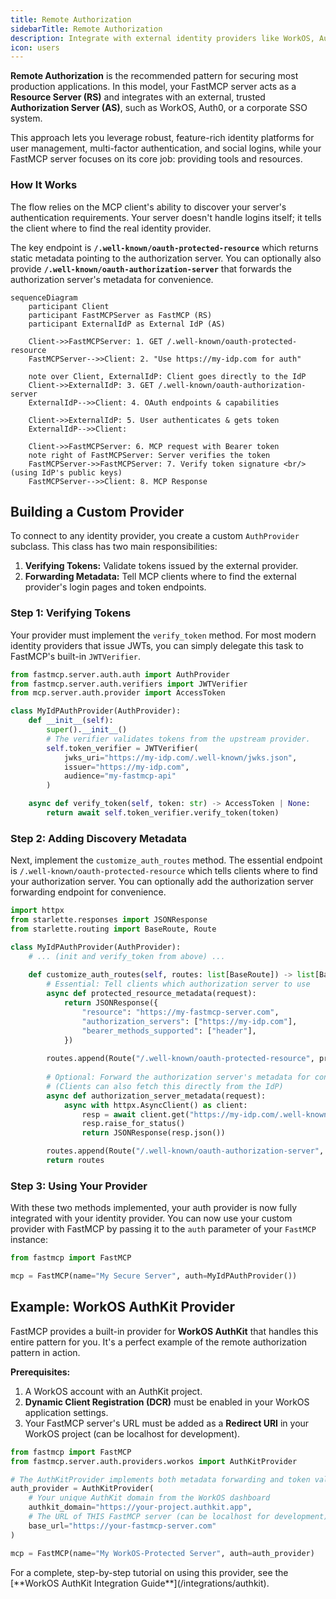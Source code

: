 ```yaml
---
title: Remote Authorization
sidebarTitle: Remote Authorization
description: Integrate with external identity providers like WorkOS, Auth0, or Okta by trusting them to handle user authentication.
icon: users
---
```



<VersionBadge version="2.11.0" />

**Remote Authorization** is the recommended pattern for securing most production applications. In this model, your FastMCP server acts as a **Resource Server (RS)** and integrates with an external, trusted **Authorization Server (AS)**, such as WorkOS, Auth0, or a corporate SSO system.

This approach lets you leverage robust, feature-rich identity platforms for user management, multi-factor authentication, and social logins, while your FastMCP server focuses on its core job: providing tools and resources.

### How It Works

The flow relies on the MCP client's ability to discover your server's authentication requirements. Your server doesn't handle logins itself; it tells the client where to find the real identity provider.

The key endpoint is **`/.well-known/oauth-protected-resource`** which returns static metadata pointing to the authorization server. You can optionally also provide **`/.well-known/oauth-authorization-server`** that forwards the authorization server's metadata for convenience.

```mermaid
sequenceDiagram
    participant Client
    participant FastMCPServer as FastMCP (RS)
    participant ExternalIdP as External IdP (AS)

    Client->>FastMCPServer: 1. GET /.well-known/oauth-protected-resource
    FastMCPServer-->>Client: 2. "Use https://my-idp.com for auth"
    
    note over Client, ExternalIdP: Client goes directly to the IdP
    Client->>ExternalIdP: 3. GET /.well-known/oauth-authorization-server
    ExternalIdP-->>Client: 4. OAuth endpoints & capabilities
    
    Client->>ExternalIdP: 5. User authenticates & gets token
    ExternalIdP-->>Client: 
    
    Client->>FastMCPServer: 6. MCP request with Bearer token
    note right of FastMCPServer: Server verifies the token
    FastMCPServer->>FastMCPServer: 7. Verify token signature <br/> (using IdP's public keys)
    FastMCPServer-->>Client: 8. MCP Response
```

## Building a Custom Provider

To connect to any identity provider, you create a custom `AuthProvider` subclass. This class has two main responsibilities:

1.  **Verifying Tokens:** Validate tokens issued by the external provider.
2.  **Forwarding Metadata:** Tell MCP clients where to find the external provider's login pages and token endpoints.

### Step 1: Verifying Tokens

Your provider must implement the `verify_token` method. For most modern identity providers that issue JWTs, you can simply delegate this task to FastMCP's built-in `JWTVerifier`.

```python
from fastmcp.server.auth.auth import AuthProvider
from fastmcp.server.auth.verifiers import JWTVerifier
from mcp.server.auth.provider import AccessToken

class MyIdPAuthProvider(AuthProvider):
    def __init__(self):
        super().__init__()
        # The verifier validates tokens from the upstream provider.
        self.token_verifier = JWTVerifier(
            jwks_uri="https://my-idp.com/.well-known/jwks.json",
            issuer="https://my-idp.com",
            audience="my-fastmcp-api"
        )

    async def verify_token(self, token: str) -> AccessToken | None:
        return await self.token_verifier.verify_token(token)
```

### Step 2: Adding Discovery Metadata

Next, implement the `customize_auth_routes` method. The essential endpoint is `/.well-known/oauth-protected-resource` which tells clients where to find your authorization server. You can optionally add the authorization server forwarding endpoint for convenience.

```python
import httpx
from starlette.responses import JSONResponse
from starlette.routing import BaseRoute, Route

class MyIdPAuthProvider(AuthProvider):
    # ... (init and verify_token from above) ...
    
    def customize_auth_routes(self, routes: list[BaseRoute]) -> list[BaseRoute]:
        # Essential: Tell clients which authorization server to use
        async def protected_resource_metadata(request):
            return JSONResponse({
                "resource": "https://my-fastmcp-server.com",
                "authorization_servers": ["https://my-idp.com"],
                "bearer_methods_supported": ["header"],
            })
        
        routes.append(Route("/.well-known/oauth-protected-resource", protected_resource_metadata))
        
        # Optional: Forward the authorization server's metadata for convenience
        # (Clients can also fetch this directly from the IdP)
        async def authorization_server_metadata(request):
            async with httpx.AsyncClient() as client:
                resp = await client.get("https://my-idp.com/.well-known/oauth-authorization-server")
                resp.raise_for_status()
                return JSONResponse(resp.json())

        routes.append(Route("/.well-known/oauth-authorization-server", authorization_server_metadata))
        return routes
```

### Step 3: Using Your Provider

With these two methods implemented, your auth provider is now fully integrated with your identity provider. You can now use your custom provider with FastMCP by passing it to the `auth` parameter of your `FastMCP` instance:

```python
from fastmcp import FastMCP

mcp = FastMCP(name="My Secure Server", auth=MyIdPAuthProvider())
```


## Example: WorkOS AuthKit Provider

FastMCP provides a built-in provider for **WorkOS AuthKit** that handles this entire pattern for you. It's a perfect example of the remote authorization pattern in action.

**Prerequisites:**
1. A WorkOS account with an AuthKit project.
2. **Dynamic Client Registration (DCR)** must be enabled in your WorkOS application settings.
3. Your FastMCP server's URL must be added as a **Redirect URI** in your WorkOS project (can be localhost for development).

```python
from fastmcp import FastMCP
from fastmcp.server.auth.providers.workos import AuthKitProvider

# The AuthKitProvider implements both metadata forwarding and token validation.
auth_provider = AuthKitProvider(
    # Your unique AuthKit domain from the WorkOS dashboard
    authkit_domain="https://your-project.authkit.app",
    # The URL of THIS FastMCP server (can be localhost for development)
    base_url="https://your-fastmcp-server.com"
)

mcp = FastMCP(name="My WorkOS-Protected Server", auth=auth_provider)
```

<Tip>
For a complete, step-by-step tutorial on using this provider, see the [**WorkOS AuthKit Integration Guide**](/integrations/authkit).
</Tip>